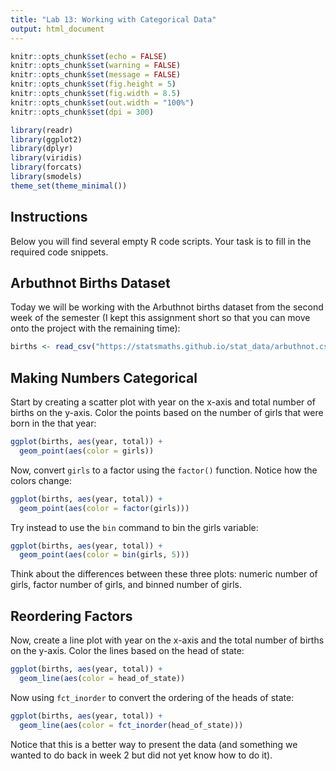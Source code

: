 ---
title: "Lab 13: Working with Categorical Data"
output: html_document
---

```{r setup, include=FALSE}
knitr::opts_chunk$set(echo = FALSE)
knitr::opts_chunk$set(warning = FALSE)
knitr::opts_chunk$set(message = FALSE)
knitr::opts_chunk$set(fig.height = 5)
knitr::opts_chunk$set(fig.width = 8.5)
knitr::opts_chunk$set(out.width = "100%")
knitr::opts_chunk$set(dpi = 300)

library(readr)
library(ggplot2)
library(dplyr)
library(viridis)
library(forcats)
library(smodels)
theme_set(theme_minimal())
```

## Instructions

Below you will find several empty R code scripts.
Your task is to fill in the required code snippets.

## Arbuthnot Births Dataset

Today we will be working with the Arbuthnot births dataset from the second week
of the semester (I kept this assignment short so that you can move onto the
project with the remaining time):

```{r}
births <- read_csv("https://statsmaths.github.io/stat_data/arbuthnot.csv")
```

## Making Numbers Categorical

Start by creating a scatter plot with year on the x-axis and total number 
of births on the y-axis. Color the points based on the number of girls that
were born in the that year:

```{r}

ggplot(births, aes(year, total)) +
  geom_point(aes(color = girls))

```

Now, convert `girls` to a factor using the `factor()` function. Notice how
the colors change:

```{r}

ggplot(births, aes(year, total)) +
  geom_point(aes(color = factor(girls)))

```

Try instead to use the `bin` command to bin the girls variable:

```{r}

ggplot(births, aes(year, total)) +
  geom_point(aes(color = bin(girls, 5)))

```

Think about the differences between these three plots: numeric number of girls,
factor number of girls, and binned number of girls.

## Reordering Factors

Now, create a line plot with year on the x-axis and the total number of births
on the y-axis. Color the lines based on the head of state:

```{r}

ggplot(births, aes(year, total)) +
  geom_line(aes(color = head_of_state))

```

Now using `fct_inorder` to convert the ordering of the heads of state:

```{r}

ggplot(births, aes(year, total)) +
  geom_line(aes(color = fct_inorder(head_of_state)))

```

Notice that this is a better way to present the data (and something we
wanted to do back in week 2 but did not yet know how to do it).






